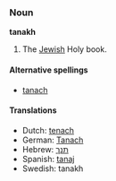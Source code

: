 === Noun ===
'''tanakh'''<!-- should it be capitalised? -->

#The [[Jewish]] Holy book.

==== Alternative spellings ====
*[[tanach]]<!-- should it be capitalised? -->

==== Translations ====
*Dutch: [[tenach]]
*German: [[Tanach]]
*Hebrew: [[תנך]]
*Spanish: [[tanaj]]
*Swedish: tanakh